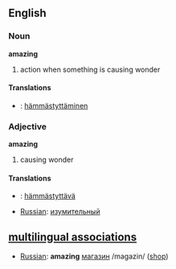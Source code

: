 ==English==

===Noun===
'''amazing'''
#action when something is causing wonder 

====Translations====
*{{msg:fi}}: [[hämmästyttäminen]]

===Adjective===
'''amazing'''
#causing wonder 

====Translations====
*{{msg:fi}}: [[hämmästyttävä]]
*[[Russian]]: [[:ru:изумительный|изумительный]]

==[[multilingual associations]]==
*[[Russian]]: '''amazing''' [[:ru:магазин|магазин]] /magazin/ ([[shop]])